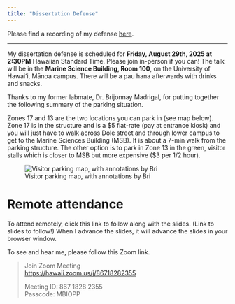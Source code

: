 ```yaml
---
title: "Dissertation Defense"
---
```


Please find a recording of my defense [here](https://drive.google.com/file/d/160JjvGQbjHZ4IDcKrgUcOaMrIgn8LblI/view?usp=share_link). 

---

My dissertation defense is scheduled for **Friday, August 29th, 2025 at 2:30PM** Hawaiian Standard Time. Please join in-person if you can! The talk will be in the **Marine Science Building, Room 100**, on the University of Hawaiʻi, Mānoa campus. There will be a pau hana afterwards with drinks and snacks. 

Thanks to my former labmate, Dr. Brijonnay Madrigal, for putting together the following summary of the parking situation.

Zones 17 and 13 are the two locations you can park in (see map below). Zone 17 is in the structure and is a $5 flat-rate (pay at entrance kiosk) and you will just have to walk across Dole street and through lower campus to get to the Marine Sciences Building (MSB). It is about a 7-min walk from the parking structure. The other option is to park in Zone 13 in the green, visitor stalls which is closer to MSB but more expensive ($3 per 1/2 hour).

![Visitor parking map, with annotations by Bri](visitorPermitZonesMap_BM.png)

# Remote attendance

To attend remotely, click this link to follow along with the slides. (Link to slides to follow!) When I advance the slides, it will advance the slides in your browser window.

To see and hear me, please follow this Zoom link.

> Join Zoom Meeting <br>
> <https://hawaii.zoom.us/j/86718282355>
> 
> Meeting ID: 867 1828 2355<br>
> Passcode: MBIOPP

